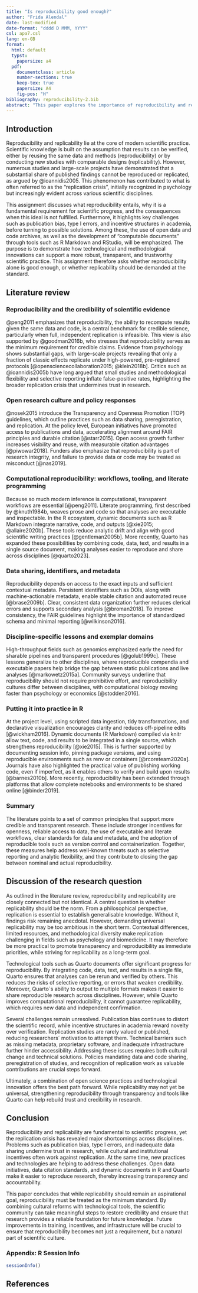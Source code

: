 ```yaml
---
title: "Is reproducibility good enough?"
author: "Frida Alendal"
date: last-modified
date-format: "dddd D MMM, YYYY"
csl: apa7.csl
lang: en-GB
format:
  html: default
  typst:
    papersize: a4
  pdf:
    documentclass: article
    number-sections: true
    keep-tex: true
    papersize: A4
    fig-pos: "H"
bibliography: reproducibility-2.bib
abstract: "This paper explores the importance of reproducibility and replicability in scientific research. It reviews key challenges such as publication bias, type I errors, and the replication crisis, while also considering solutions including open science practices and computable documents like Quarto. The discussion argues that replicability is an aspirational goal, but reproducibility must serve as the minimum standard to maintain credibility and trust in science." 
---
```



## Introduction
Reproducibility and replicability lie at the core of modern scientific practice. Scientific knowledge is built on the assumption that results can be verified, either by reusing the same data and methods (reproducibility) or by conducting new studies with comparable designs (replicability). However, numerous studies and large-scale projects have demonstrated that a substantial share of published findings cannot be reproduced or replicated, as argued by @ioannidis2005. This phenomenon has contributed to what is often referred to as the "replication crisis", initially recognized in psychology but increasingly evident across various scientific disciplines.

This assignment discusses what reproducibility entails, why it is a fundamental requirement for scientific progress, and the consequences when this ideal is not fulfilled. Furthermore, it highlights key challenges such as publication bias, type I errors, and incentive structures in academia, before turning to possible solutions. Among these, the use of open data and code archives, as well as the development of "computable documents" through tools such as R Markdown and RStudio, will be emphasized. The purpose is to demonstrate how technological and methodological innovations can support a more robust, transparent, and trustworthy scientific practice. This assignment therefore asks whether reproducibility alone is good enough, or whether replicability should be demanded at the standard.


## Literature review

### Reproducibility and the credibility of scientific evidence
@peng2011 emphasizes that reproducibility, the ability to recompute results given the same data and code, is a central benchmark for credible science, particularly when full, independent replication is infeasible. This view is also supported by @goodman2016b, who stresses that reproducibility serves as the minimum requirement for credible claims. Evidence from psychology shows substantial gaps, with large-scale projects revealing that only a fraction of classic effects replicate under high-powered, pre-registered protocols [@opensciencecollaboration2015; @klein2018b]. Critics such as @ioannidis2005b have long argued that small studies and methodological flexibility and selective reporting inflate false-positive rates, highlighting the broader replication crisis that undermines trust in research. 

### Open research culture and policy responses
@nosek2015 introduce the Transparency and Openness Promotion (TOP) guidelines, which outline practices such as data sharing, preregistration, and replication. At the policy level, European initiatives have promoted access to publications and data, accelerating alignment around FAIR principles and durable citation [@starr2015]. Open access growth further increases visibility and reuse, with measurable citation advantages [@piwowar2018]. Funders also emphasize that reproducibility is part of research integrity, and failure to provide data or code may be treated as misconduct [@nas2019].

### Computational reproducibility: workflows, tooling, and literate programming
Because so much modern inference is computational, transparent workflows are essential [@peng2011]. Literate programming, first described by @knuth1984b, weaves prose and code so that analyses are executable and inspectable. In the R ecosystem, dynamic documents such as R Markdown integrate narrative, code, and outputs [@xie2015; @allaire2020b]. These tools reduce analytic drift and align with good scientific writing practices [@gentleman2005b]. More recently, Quarto has expanded these possibilities by combining code, data, text, and results in a single source document, making analyses easier to reproduce and share across disciplines [@quarto2023].

### Data sharing, identifiers, and metadata
Reproducibility depends on access to the exact inputs and sufficient contextual metadata. Persistent identifiers such as DOIs, along with machine-actionable metadata, enable stable citation and automated reuse [@brase2009b]. Clear, consistent data organization further reduces clerical errors and supports secondary analysis [@broman2018]. To improve consistency, the FAIR guidelines highlight the importance of standardized schema and minimal reporting [@wilkinson2016]. 

### Discipline-specific lessons and exemplar domains
High-throughput fields such as genomics emphasized early the need for sharable pipelines and transparent procedures [@golub1999c]. These lessons generalize to other disciplines, where reproducible compendia and executable papers help bridge the gap between static publications and live analyses [@markowetz2015a]. Community surveys underline that reproducibility should not require prohibitive effort, and reproducibility cultures differ between disciplines, with computational biology moving faster than psychology or economics [@stodden2016].

### Putting it into practice in R
At the project level, using scripted data ingestion, tidy transformations, and declarative visualization encourages clarity and reduces off-pipeline edits [@wickham2016]. Dynamic documents (R Markdown) compiled via knitr allow text, code, and results to be integrated in a single source, which strengthens reproducibility [@xie2015]. This is further supported by documenting session info, pinning package versions, and using reproducible environments such as renv or containers [@rcoreteam2020a]. Journals have also highlighted the practical value of publishing working code, even if imperfect, as it enables others to verify and build upon results [@barnes2010b]. More recently, reproducibility has been extended through platforms that allow complete notebooks and environments to be shared online [@binder2019].

### Summary
The literature points to a set of common principles that support more credible and transparent research. These include stronger incentives for openness, reliable access to data, the use of executable and literate workflows, clear standards for data and metadata, and the adoption of reproducible tools such as version control and containerization. Together, these measures help address well-known threats such as selective reporting and analytic flexibility, and they contribute to closing the gap between nominal and actual reproducibility. 


## Discussion of the research question
As outlined in the literature review, reproducibility and replicability are closely connected but not identical. A central question is whether replicability should be the norm. From a philosophical perspective, replication is essential to establish generalisable knowledge. Without it, findings risk remaining anecdotal. However, demanding universal replicability may be too ambitious in the short term. Contextual differences, limited resources, and methodological diversity make replication challenging in fields such as psychology and biomedicine. It may therefore be more practical to promote transparency and reproducibility as immediate priorities, while striving for replicability as a long-term goal. 

Technological tools such as Quarto documents offer significant progress for reproducibility. By integrating code, data, text, and results in a single file, Quarto ensures that analyses can be rerun and verified by others. This reduces the risks of  selective reporting, or errors that weaken credibility. Moreover, Quarto´s ability to output to multiple formats makes it easier to share reproducible research across disciplines. However, while Quarto improves computational reproducibility, it cannot guarantee replicability, which requires new data and independent confirmation. 

Several challenges remain unresolved. Publication bias continues to distort the scientific record, while incentive structures in academia reward novelty over verification. Replication studies are rarely valued or published, reducing researchers´ motivation to attempt them. Technical barriers such as missing metadata, proprietary software, and inadequate infrastructure further hinder accessibility. Addressing these issues requires both cultural change and technical solutions. Policies mandating data and code sharing, preregistration of studies, and recognition of replication work as valuable contributions are crucial steps forward.

Ultimately, a combination of open science practices and technological innovation offers the best path forward. While replicability may not yet be universal, strengthening reproducibility through transparency and tools like Quarto can help rebuild trust and credibility in research.


## Conclusion

Reproducibility and replicability are fundamental to scientific progress, yet the replication crisis has revealed major shortcomings across disciplines. Problems such as publication bias, type I errors, and inadequate data sharing undermine trust in research, while cultural and institutional incentives often work against replication. At the same time, new practices and technologies are helping to address these challenges. Open data initiatives, data citation standards, and dynamic documents in R and Quarto make it easier to reproduce research, thereby increasing transparency and accountability. 

This paper concludes that while replicability should remain an aspirational goal, reproducibility must be treated as the minimum standard. By combining cultural reforms with technological tools, the scientific community can take meaningful steps to restore credibility and ensure that research provides a reliable foundation for future knowledge. Future improvements in training, incentives, and infrastructure will be crucial to ensure that reproducibility becomes not just a requirement, but a natural part of scientific culture. 


### Appendix: R Session Info

```r
sessionInfo()

```

## References
